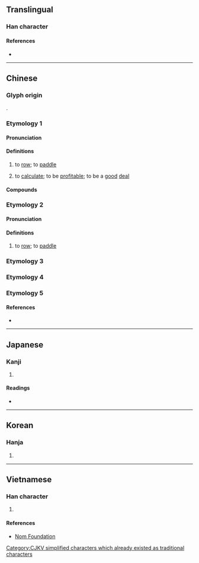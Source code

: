 {{also|劃|画|畫}}
{{character info/new}}
==Translingual==
{{stroke order|strokes=6}}

===Han character===
{{Han char|rn=18|rad=刀|as=04|sn=6|four=52000|canj=ILN|ids=⿰戈刂}}

====References====
* {{Han ref|kx=0137.180|dkj=01893|dj=0309.060|hdz=10326.020|uh=5212|ud=21010|bh=A645|bd=42565}}

----

==Chinese==
{{zh-forms}}

===Glyph origin===
{{Han etym}}
{{Han compound|戈|刀|c1=p|c2=s|ls=psc}}.

===Etymology 1===

====Pronunciation====
{{zh-pron
|m=huá
|c=waa4,waa1
|h=
|mn=hôa
|w=
|mc=1
|oc=y,3
|ma=|ma2=
|cat=v
}}

====Definitions====
{{zh-hanzi}}

# to [[row]]; to [[paddle]]
#: {{zh-x|划{huá}船|to row a boat}}
# to [[calculate]]; to be [[profitable]]; to be a [[good]] [[deal]]
#: {{zh-x|划{huá}算|to calculate; to weigh the pros and cons}}

====Compounds====
{{zh-der|不划算|划不來|划船|划子|划槳|划算|划拳|划龍舟|小划子|猜三划五|腳划船}}

===Etymology 2===

====Pronunciation====
{{zh-pron
|mn=kò
|cat=v
}}

====Definitions====
{{zh-hanzi}} {{tcx|Min Nan|lang=zh}}

# to [[row]]; to [[paddle]]
#: {{zh-x|划船|to row a boat|tr=kò-chûn|MN}}

===Etymology 3===
{{zh-see|劃}}
===Etymology 4===
{{zh-see|鐹|v}}
===Etymology 5===
{{zh-see|𠜴|v}}

====References====
* {{thcwd|2116}}

----

==Japanese==

===Kanji===
{{ja-kanji|grade=|rs=刀04}}

# {{defn|lang=ja|sort=刀04}}

====Readings====
* {{ja-readings|on=[[か]] (ka), [[げ]] (ge)|kun=[[さおさす]] (saosasu), [[かま]] (kama), [[さく]] (saku)}}

----

==Korean==

===Hanja===
{{ko-hanja|hangeul=화|rv=hwa|mr=hwa|y=hwa}}

# {{defn|lang=ko|sort=刀04}}

----

==Vietnamese==

===Han character===
{{vi-hantu|[[hoa]], [[quả]]|rs=刀04}}

# {{defn|lang=vi|sort=刀04}}

====References====
* [http://nomfoundation.org/common/nom_details.php?codepoint=5212 Nom Foundation]

[[Category:CJKV simplified characters which already existed as traditional characters]]